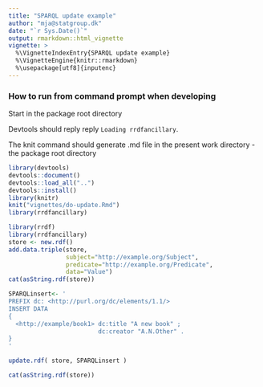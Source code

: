 ```yaml
---
title: "SPARQL update example"
author: "mja@statgroup.dk"
date: "`r Sys.Date()`"
output: rmarkdown::html_vignette
vignette: >
  %\VignetteIndexEntry{SPARQL update example}
  %\VignetteEngine{knitr::rmarkdown}
  %\usepackage[utf8]{inputenc}
---
```



### How to run from command prompt when developing

Start in the package root directory

Devtools should reply reply `Loading rrdfancillary`.

The knit command should generate .md file in the present work directory - the package root directory


```r
library(devtools)
devtools::document()
devtools::load_all("..")
devtools::install()
library(knitr)
knit("vignettes/do-update.Rmd")
library(rrdfancillary)
```

```r
library(rrdf)
library(rrdfancillary)
store <- new.rdf()
add.data.triple(store,
                subject="http://example.org/Subject",
                predicate="http://example.org/Predicate",
                data="Value")
cat(asString.rdf(store))

SPARQLinsert<- '
PREFIX dc: <http://purl.org/dc/elements/1.1/>
INSERT DATA
{ 
  <http://example/book1> dc:title "A new book" ;
                         dc:creator "A.N.Other" .
}
'

update.rdf( store, SPARQLinsert )

cat(asString.rdf(store))

```
